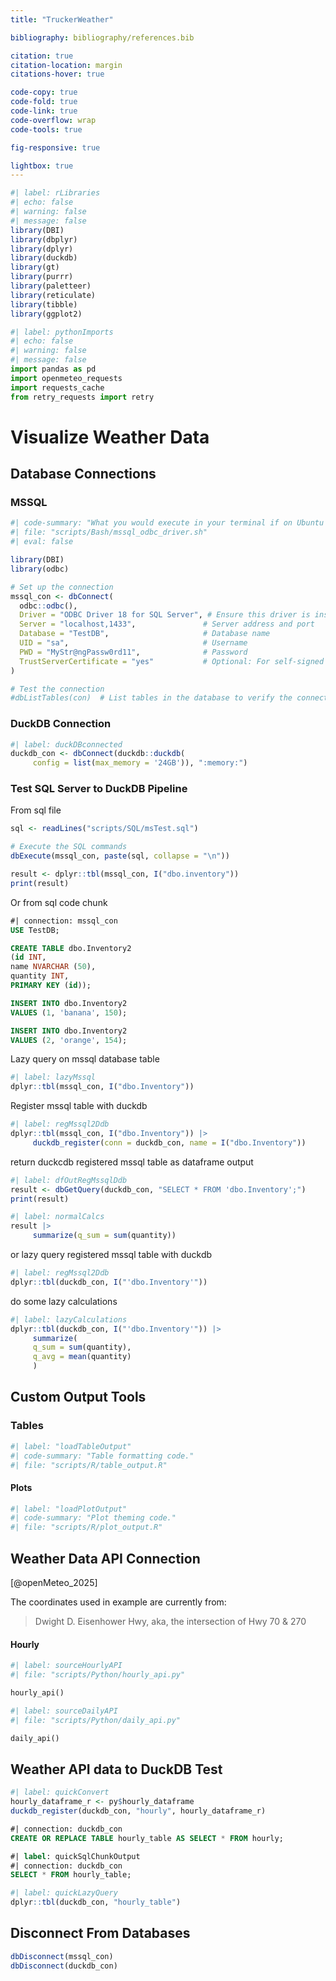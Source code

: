 ```yaml
---
title: "TruckerWeather"

bibliography: bibliography/references.bib

citation: true
citation-location: margin
citations-hover: true

code-copy: true
code-fold: true
code-link: true
code-overflow: wrap
code-tools: true

fig-responsive: true

lightbox: true
---
```


```r
#| label: rLibraries
#| echo: false
#| warning: false
#| message: false
library(DBI)
library(dbplyr)
library(dplyr)
library(duckdb)
library(gt)
library(purrr)
library(paletteer)
library(reticulate)
library(tibble)
library(ggplot2)
```

```python
#| label: pythonImports
#| echo: false
#| warning: false
#| message: false
import pandas as pd
import openmeteo_requests
import requests_cache
from retry_requests import retry
```

# Visualize Weather Data

## Database Connections

### MSSQL

```r
#| code-summary: "What you would execute in your terminal if on Ubuntu to get the odbc drivers for mssql connections."
#| file: "scripts/Bash/mssql_odbc_driver.sh"
#| eval: false
```

```r
library(DBI)
library(odbc)

# Set up the connection
mssql_con <- dbConnect(
  odbc::odbc(),
  Driver = "ODBC Driver 18 for SQL Server", # Ensure this driver is installed
  Server = "localhost,1433",               # Server address and port
  Database = "TestDB",                     # Database name
  UID = "sa",                              # Username
  PWD = "MyStr@ngPassw0rd11",              # Password
  TrustServerCertificate = "yes"           # Optional: For self-signed certificates
)

# Test the connection
#dbListTables(con)  # List tables in the database to verify the connection
```

### DuckDB Connection

```r
#| label: duckDBconnected
duckdb_con <- dbConnect(duckdb::duckdb(
     config = list(max_memory = '24GB')), ":memory:")
```

### Test SQL Server to DuckDB Pipeline

From sql file

```r
     
sql <- readLines("scripts/SQL/msTest.sql")

# Execute the SQL commands
dbExecute(mssql_con, paste(sql, collapse = "\n"))

result <- dplyr::tbl(mssql_con, I("dbo.inventory"))
print(result)
```

Or from sql code chunk

```sql
#| connection: mssql_con
USE TestDB;

CREATE TABLE dbo.Inventory2
(id INT,
name NVARCHAR (50),
quantity INT,
PRIMARY KEY (id));

INSERT INTO dbo.Inventory2
VALUES (1, 'banana', 150);

INSERT INTO dbo.Inventory2
VALUES (2, 'orange', 154);
```

Lazy query on mssql database table

```r
#| label: lazyMssql
dplyr::tbl(mssql_con, I("dbo.Inventory"))
```

Register mssql table with duckdb

```r
#| label: regMssql2Ddb
dplyr::tbl(mssql_con, I("dbo.Inventory")) |>
     duckdb_register(conn = duckdb_con, name = I("dbo.Inventory"))
```

return duckcdb registered mssql table as dataframe output

```r
#| label: dfOutRegMssqlDdb
result <- dbGetQuery(duckdb_con, "SELECT * FROM 'dbo.Inventory';")
print(result)
```

```r
#| label: normalCalcs
result |>
     summarize(q_sum = sum(quantity))
```

or lazy query registered mssql table with duckdb

```r
#| label: regMssql2Ddb
dplyr::tbl(duckdb_con, I("'dbo.Inventory'"))
```

do some lazy calculations

```r
#| label: lazyCalculations
dplyr::tbl(duckdb_con, I("'dbo.Inventory'")) |>
     summarize(
     q_sum = sum(quantity), 
     q_avg = mean(quantity)
     )
```

## Custom Output Tools

### Tables

::: code-fold-flex
```r
#| label: "loadTableOutput"
#| code-summary: "Table formatting code."
#| file: "scripts/R/table_output.R"
```
:::

#### Plots

::: code-fold-flex
```r
#| label: "loadPlotOutput"
#| code-summary: "Plot theming code."
#| file: "scripts/R/plot_output.R"
```
:::

## Weather Data API Connection

[@openMeteo_2025]

The coordinates used in example are currently from:

> Dwight D. Eisenhower Hwy, aka, the intersection of Hwy 70 & 270

#### Hourly

```python
#| label: sourceHourlyAPI
#| file: "scripts/Python/hourly_api.py"
```

```python
hourly_api()
```

```python
#| label: sourceDailyAPI
#| file: "scripts/Python/daily_api.py"
```

```python
daily_api()
```

## Weather API data to DuckDB Test

```r
#| label: quickConvert
hourly_dataframe_r <- py$hourly_dataframe
duckdb_register(duckdb_con, "hourly", hourly_dataframe_r)
```

```sql
#| connection: duckdb_con
CREATE OR REPLACE TABLE hourly_table AS SELECT * FROM hourly;
```

```sql
#| label: quickSqlChunkOutput
#| connection: duckdb_con
SELECT * FROM hourly_table;
```

```r
#| label: quickLazyQuery
dplyr::tbl(duckdb_con, "hourly_table")
```

## Disconnect From Databases

```r
dbDisconnect(mssql_con)
dbDisconnect(duckdb_con)
```
